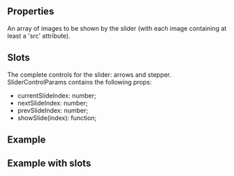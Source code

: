 
<Meta
  title="ImageSlider"
  subtitle="Displays pictures as a slide-show"
/>

## Properties

<PropsTable>
  <PropsTableRow value="images" type="Image[]" required>
    An array of images to be shown by the slider (with each image containing at least a 'src' attribute).
  </PropsTableRow>

</PropsTable>

## Slots

<SlotsTable>
  <SlotsTableRow value="controls" prop="SliderControlParams">
     The complete controls for the slider: arrows and stepper. SliderControlParams contains the following props: 
     <ul><li><span class="code">currentSlideIndex: number;</span></li>
    <li><span class="code">nextSlideIndex: number;</span></li>
    <li><span class="code">prevSlideIndex: number;</span></li>
    <li><span class="code">showSlide(index): function;</span></li>
  </ul>
  </SlotsTableRow>
</SlotsTable>

## Example

<ExampleLoader example="ImageSlider.tsx" />

## Example with slots

<ExampleLoader example="ImageSlider.slots.tsx" />